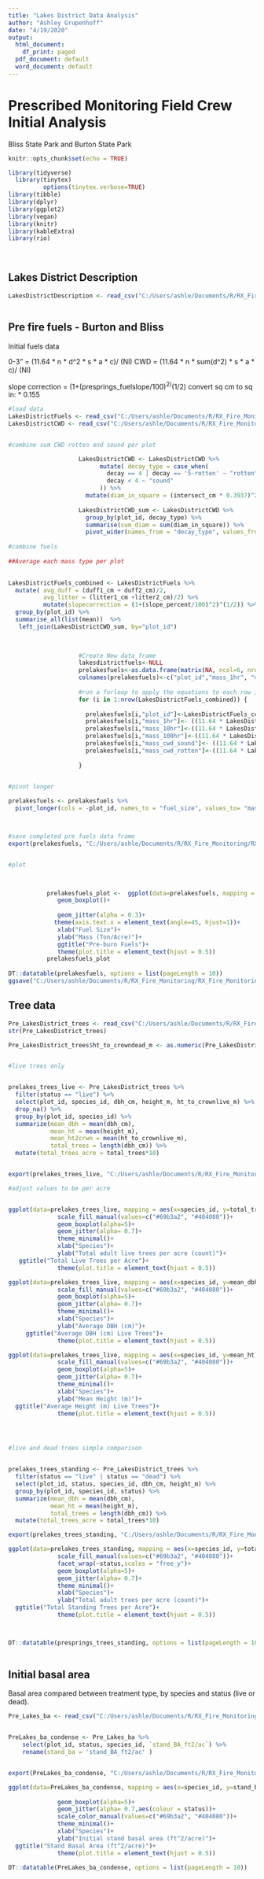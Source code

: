 ```yaml
---
title: "Lakes District Data Analysis"
author: "Ashley Grupenhoff"
date: "4/19/2020"
output:
  html_document:
    df_print: paged
  pdf_document: default
  word_document: default
---
```



# Prescribed Monitoring Field Crew Initial Analysis 

Bliss State Park and Burton State Park


```r
knitr::opts_chunk$set(echo = TRUE)
```


```r
library(tidyverse)
  library(tinytex)
          options(tinytex.verbose=TRUE)
library(tibble)
library(dplyr)
library(ggplot2)
library(vegan)
library(knitr)
library(kableExtra)
library(rio)
          
        
```


## Lakes District Description

```r
LakesDistrictDescription <- read_csv("C:/Users/ashle/Documents/R/RX_Fire_Monitoring/RX_Fire_Monitoring/Lakes_District/data/raw/LakesDistrict_description.csv")



```




## Pre fire fuels - Burton and Bliss

Initial fuels data 

0-3" = (11.64 * n * d^2 * s * a * c)/ (Nl)
CWD = (11.64 * n * sum(d^2) * s * a * c)/ (Nl)

slope correction = (1+(presprings_fuelslope/100)^2)^(1/2)
convert sq cm to sq in: * 0.155


```r
#load data
LakesDistrictFuels <- read_csv("C:/Users/ashle/Documents/R/RX_Fire_Monitoring/RX_Fire_Monitoring/Lakes_District/data/raw/LakesDistrict_finefuels.csv")
LakesDistrictCWD <- read_csv("C:/Users/ashle/Documents/R/RX_Fire_Monitoring/RX_Fire_Monitoring/Lakes_District/data/raw/LakesDistrict_cwd.csv")


#combine sum CWD rotten and sound per plot

                    LakesDistrictCWD <- LakesDistrictCWD %>% 
                          mutate( decay_type = case_when(
                            decay == 4 | decay == '5-rotten' ~ "rotten",
                            decay < 4 ~ "sound"
                          )) %>% 
                      mutate(diam_in_square = (intersect_cm * 0.3937)^2)
                    
                    LakesDistrictCWD_sum <- LakesDistrictCWD %>% 
                      group_by(plot_id, decay_type) %>% 
                      summarise(sum_diam = sum(diam_in_square)) %>% 
                      pivot_wider(names_from = "decay_type", values_from = "sum_diam") 
             
#combine fuels
                    
##Average each mass type per plot

              
LakesDistrictFuels_combined <- LakesDistrictFuels %>% 
  mutate( avg_duff = (duff1_cm + duff2_cm)/2,
          avg_litter = (litter1_cm +litter2_cm)/2) %>%
          mutate(slopecorrection = (1+(slope_percent/100)^2)^(1/2)) %>% 
  group_by(plot_id) %>% 
  summarise_all(list(mean))  %>% 
   left_join(LakesDistrictCWD_sum, by="plot_id")
  

                          
                    #Create New data frame
                    lakesdistrictfuels<-NULL
                    prelakesfuels<-as.data.frame(matrix(NA, ncol=6, nrow=nrow(LakesDistrictFuels_combined)))
                    colnames(prelakesfuels)<-c("plot_id","mass_1hr", "mass_10hr", "mass_100hr", "mass_cwd_sound", "mass_cwd_rotten")
                    
                    #run a forloop to apply the equations to each row in the data frame
                    for (i in 1:nrow(LakesDistrictFuels_combined)) {
                    	      
                      prelakesfuels[i,"plot_id"]<-LakesDistrictFuels_combined[i,"plot_id"]          
                      prelakesfuels[i,"mass_1hr"]<- ((11.64 * LakesDistrictFuels_combined[i,"1hr_count"] * 0.0151 * 	0.48 * 1.13 * LakesDistrictFuels_combined [i, "slopecorrection"])/ (2*3.28))                          
                      prelakesfuels[i,"mass_10hr"]<-((11.64 * LakesDistrictFuels_combined[i,"10hr_count"] * 0.289 * 	0.48 * 1.13 * LakesDistrictFuels_combined [i, "slopecorrection"]) / (2*3.28))                            
                      prelakesfuels[i,"mass_100hr"]<-((11.64 * LakesDistrictFuels_combined[i,"100hr_count"] * 2.76 * 	0.40 * 1.13 * LakesDistrictFuels_combined [i, "slopecorrection"]) / (4*3.28))           
                      prelakesfuels[i,"mass_cwd_sound"]<- ((11.64 * LakesDistrictFuels_combined[i,"sound"] 	* 0.155 * 0.40 * LakesDistrictFuels_combined [i, "slopecorrection"]) / (11.3*3.28))           
                      prelakesfuels[i,"mass_cwd_rotten"]<-((11.64 * LakesDistrictFuels_combined[i,"rotten"] 	* 0.155 * 0.30 * LakesDistrictFuels_combined [i, "slopecorrection"]) / (11.3*3.28))    
                            
                    }      
                       

#pivot longer

prelakesfuels <- prelakesfuels %>% 
  pivot_longer(cols = -plot_id, names_to = "fuel_size", values_to= "mass")



#save completed pre fuels data frame
export(prelakesfuels, "C:/Users/ashle/Documents/R/RX_Fire_Monitoring/RX_Fire_Monitoring/Lakes_District/data/clean/prelakesfuels.csv")


#plot


     
           prelakesfuels_plot <-  ggplot(data=prelakesfuels, mapping = aes(x=fuel_size, y=mass))+
              geom_boxplot()+
              
              geom_jitter(alpha = 0.3)+
             theme(axis.text.x = element_text(angle=45, hjust=1))+
              xlab("Fuel Size")+
              ylab("Mass (Ton/Acre)")+
              ggtitle("Pre-burn Fuels")+
              theme(plot.title = element_text(hjust = 0.5))
           prelakesfuels_plot
            
DT::datatable(prelakesfuels, options = list(pageLength = 10))
ggsave("C:/Users/ashle/Documents/R/RX_Fire_Monitoring/RX_Fire_Monitoring/Lakes_District/images/prelakesfuels.png", prelakesfuels_plot)


```


## Tree data

```r
Pre_LakesDistrict_trees <- read_csv("C:/Users/ashle/Documents/R/RX_Fire_Monitoring/RX_Fire_Monitoring/Lakes_District/data/raw/LakesDistrict_trees.csv", col_names = TRUE)
str(Pre_LakesDistrict_trees)

Pre_LakesDistrict_trees$ht_to_crowndead_m <- as.numeric(Pre_LakesDistrict_trees$ht_to_crownlive_m )


#live trees only


prelakes_trees_live <- Pre_LakesDistrict_trees %>% 
  filter(status == "live") %>% 
  select(plot_id, species_id, dbh_cm, height_m, ht_to_crownlive_m) %>% 
  drop_na() %>% 
  group_by(plot_id, species_id) %>% 
  summarize(mean_dbh = mean(dbh_cm), 
            mean_ht = mean(height_m),
            mean_ht2crwn = mean(ht_to_crownlive_m),
            total_trees = length(dbh_cm)) %>% 
  mutate(total_trees_acre = total_trees*10) 


export(prelakes_trees_live, "C:/Users/ashle/Documents/R/RX_Fire_Monitoring/RX_Fire_Monitoring/Lakes_District/data/clean/prelakesdistrict_trees_live.csv")

#adjust values to be per acre


ggplot(data=prelakes_trees_live, mapping = aes(x=species_id, y=total_trees_acre))+
              scale_fill_manual(values=c("#69b3a2", "#404080"))+
              geom_boxplot(alpha=5)+
              geom_jitter(alpha= 0.7)+
              theme_minimal()+
              xlab("Species")+
              ylab("Total adult live trees per acre (count)")+
   ggtitle("Total Live Trees per Acre")+
              theme(plot.title = element_text(hjust = 0.5))

ggplot(data=prelakes_trees_live, mapping = aes(x=species_id, y=mean_dbh))+
              scale_fill_manual(values=c("#69b3a2", "#404080"))+
              geom_boxplot(alpha=5)+
              geom_jitter(alpha= 0.7)+
              theme_minimal()+
              xlab("Species")+
              ylab("Average DBH (cm)")+
     ggtitle("Average DBH (cm) Live Trees")+
              theme(plot.title = element_text(hjust = 0.5))

ggplot(data=prelakes_trees_live, mapping = aes(x=species_id, y=mean_ht))+
              scale_fill_manual(values=c("#69b3a2", "#404080"))+
              geom_boxplot(alpha=5)+
              geom_jitter(alpha= 0.7)+
              theme_minimal()+
              xlab("Species")+
              ylab("Mean Height (m)")+
  ggtitle("Average Height (m) Live Trees")+
              theme(plot.title = element_text(hjust = 0.5))




#live and dead trees simple comparison


prelakes_trees_standing <- Pre_LakesDistrict_trees %>% 
  filter(status == "live" | status == "dead") %>% 
  select(plot_id, status, species_id, dbh_cm, height_m) %>% 
  group_by(plot_id, species_id, status) %>% 
  summarize(mean_dbh = mean(dbh_cm), 
            mean_ht = mean(height_m),
            total_trees = length(dbh_cm)) %>% 
  mutate(total_trees_acre = total_trees*10) 

export(prelakes_trees_standing, "C:/Users/ashle/Documents/R/RX_Fire_Monitoring/RX_Fire_Monitoring/Lakes_District/data/clean/prelakesdistrict_trees_standing.csv")

ggplot(data=prelakes_trees_standing, mapping = aes(x=species_id, y=total_trees_acre))+
              scale_fill_manual(values=c("#69b3a2", "#404080"))+
              facet_wrap(~status,scales = "free_y")+
              geom_boxplot(alpha=5)+
              geom_jitter(alpha= 0.7)+
              theme_minimal()+
              xlab("Species")+
              ylab("Total adult trees per acre (count)")+
  ggtitle("Total Standing Trees per Acre")+
              theme(plot.title = element_text(hjust = 0.5))



DT::datatable(presprings_trees_standing, options = list(pageLength = 10))
  

```


## Initial basal area

Basal area compared between treatment type, by species and status (live or dead).


```r
Pre_Lakes_ba <- read_csv("C:/Users/ashle/Documents/R/RX_Fire_Monitoring/RX_Fire_Monitoring/Lakes_District/data/raw/LakesDistrict_basalarea.csv", col_names = TRUE)


PreLakes_ba_condense <- Pre_Lakes_ba %>% 
    select(plot_id, status, species_id, `stand_BA_ft2/ac`) %>% 
    rename(stand_ba = 'stand_BA_ft2/ac' )


export(PreLakes_ba_condense, "C:/Users/ashle/Documents/R/RX_Fire_Monitoring/RX_Fire_Monitoring/Lakes_District/data/clean/prelakesbasalarea_complete.csv")

ggplot(data=PreLakes_ba_condense, mapping = aes(x=species_id, y=stand_ba))+
              
              geom_boxplot(alpha=5)+
              geom_jitter(alpha= 0.7,aes(colour = status))+
              scale_color_manual(values=c("#69b3a2", "#404080"))+
              theme_minimal()+
              xlab("Species")+
              ylab("Initial stand basal area (ft^2/acre)")+
  ggtitle("Stand Basal Area (ft^2/acre)")+
              theme(plot.title = element_text(hjust = 0.5))
              
DT::datatable(PreLakes_ba_condense, options = list(pageLength = 10))
  
```



